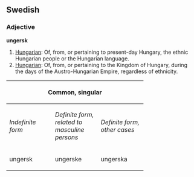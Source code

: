 ==Swedish==
===Adjective===
'''ungersk'''

#[[Hungarian]]: Of, from, or pertaining to present-day Hungary, the ethnic Hungarian people or the Hungarian language.
#[[Hungarian]]: Of, from, or pertaining to the Kingdom of Hungary, during the days of the Austro-Hungarian Empire, regardless of ethnicity.

<!--
====Pronounciation====
{| border=1 cellspacing=0
|-
! bgcolor="#F8F8FF" | IPA 
|  ---
|-
! bgcolor="#F8F8FF" | X-SAMPA
|  ---
|}
-->

{| border=1 cellspacing=0 
|- bgcolor="#FFFFF0" align=center
! colspan=3 width=105| Common, singular ||  colspan=2 | Neuter, singular || width=105 rowspan="2"  | Plural 
|- bgcolor="#FFFFF0" align=center
| width=105 | ''Indefinite form'' || width=105 | ''Definite form, related to masculine persons'' || width=105 |  ''Definite form, other cases'' || width=105 | ''Indefinite form'' ||  width=105 | ''Definite form''
|- align=center
|  ungersk || ungerske || ungerska || ungerskt || ungerska || ungerska 
|}